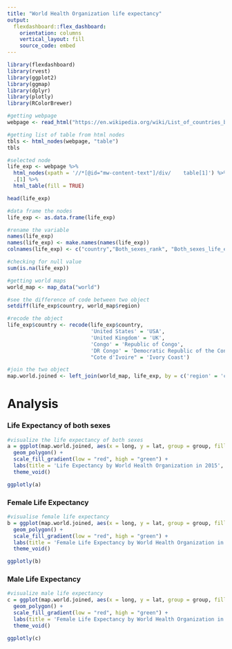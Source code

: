 ```yaml
---
title: "World Health Organization life expectancy"
output: 
  flexdashboard::flex_dashboard:
    orientation: columns
    vertical_layout: fill
    source_code: embed
---
```


```r
library(flexdashboard)
library(rvest)
library(ggplot2)
library(ggmap)
library(dplyr)
library(plotly)
library(RColorBrewer)

#getting webpage
webpage <- read_html("https://en.wikipedia.org/wiki/List_of_countries_by_life_expectancy")

#getting list of table from html nodes
tbls <- html_nodes(webpage, "table")
tbls

#selected node
life_exp <- webpage %>%
  html_nodes(xpath = '//*[@id="mw-content-text"]/div/    table[1]') %>%
  .[1] %>%
  html_table(fill = TRUE)

head(life_exp)

#data frame the nodes
life_exp <- as.data.frame(life_exp)

#rename the variable
names(life_exp)
names(life_exp) <- make.names(names(life_exp))
colnames(life_exp) <- c("country","Both_sexes_rank", "Both_sexes_life_exp", "Female_rank","Female_life_exp", "Male_rank","Male_life_exp", "Both_sexes_rank(HALE)", "Both_life_exp(HALE)")

#checking for null value
sum(is.na(life_exp))

#getting world maps
world_map <- map_data("world")

#see the difference of code between two object
setdiff(life_exp$country, world_map$region)

#recode the object 
life_exp$country <- recode(life_exp$country, 
                           'United States' = 'USA',
                           'United Kingdom' = 'UK',
                           'Congo' = 'Republic of Congo',
                           'DR Congo' = 'Democratic Republic of the Congo',
                           "Cote d'Ivoire" = 'Ivory Coast')

#join the two object
map.world.joined <- left_join(world_map, life_exp, by = c('region' = 'country'))
```

Analysis {.storyboard}
=========================================

### Life Expectancy of both sexes

```r
#visualize the life expectancy of both sexes
a = ggplot(map.world.joined, aes(x = long, y = lat, group = group, fill = Both_sexes_life_exp)) +
  geom_polygon() + 
  scale_fill_gradient(low = "red", high = "green") +
  labs(title = 'Life Expectancy by World Health Organization in 2015', fill = 'Life Expectancy of Both Sexes')+
  theme_void()

ggplotly(a)
```

### Female Life Expectancy

```r
#visualise female life expectancy
b = ggplot(map.world.joined, aes(x = long, y = lat, group = group, fill = map.world.joined$Female_life_exp)) +
  geom_polygon() + 
  scale_fill_gradient(low = "red", high = "green") +
  labs(title = 'Female Life Expectancy by World Health Organization in 2015', fill = 'Female life Expectancy')+
  theme_void()

ggplotly(b)
```

### Male Life Expectancy

```r
#visualize male life expectancy
c = ggplot(map.world.joined, aes(x = long, y = lat, group = group, fill = map.world.joined$Male_life_exp)) +
  geom_polygon() + 
  scale_fill_gradient(low = "red", high = "green") +
  labs(title = 'Female Life Expectancy by World Health Organization in 2015', fill = 'Female life Expectancy')+
  theme_void()

ggplotly(c)
```